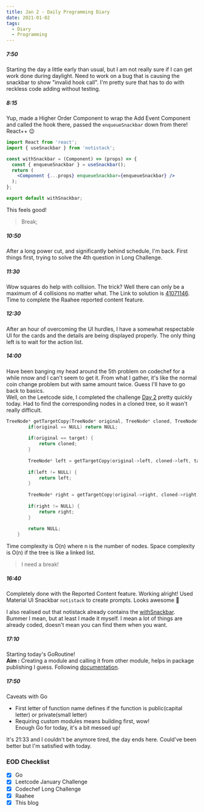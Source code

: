 ```yaml
---
title: Jan 2 - Daily Programming Diary
date: 2021-01-02
tags:
  - Diary
  - Programming
---
```


##### 7:50
Starting the day a little early than usual, but I am not really sure if I can get work done during daylight. Need to work on a bug that is causing the snackbar to show "invalid hook call".
I'm pretty sure that has to do with reckless code adding without testing.

##### 8:15
Yup, made a Higher Order Component to wrap the Add Event Component and called the hook there, passed the `enqueueSnackbar` down from there! React++ 😉

<a name="withSnackbar"></a>

```jsx:title=src/HOC/withSnackbar.jsx {5,7}
import React from 'react';
import { useSnackbar } from 'notistack';

const withSnackbar = (Component) => (props) => {
  const { enqueueSnackbar } = useSnackbar();
  return (
    <Component {...props} enqueueSnackbar={enqueueSnackbar} />
  );
};

export default withSnackbar;
```

This feels good! 

> Break;

##### 10:50
After a long power cut, and significantly behind schedule, I'm back. First things first, trying to solve the 4th question in Long Challenge.

##### 11:30
Wow squares do help with collision. The trick? Well there can only be a maximum of 4 collisions no matter what. The Link to solution is [41071146](https://www.codechef.com/viewsolution/41071146).  
Time to complete the Raahee reported content feature.

##### 12:30
After an hour of overcoming the UI hurdles, I have a somewhat respectable UI for the cards and the details are being displayed properly. The only thing left is to wait for the action list. 

##### 14:00
Have been banging my head around the 5th problem on codechef for a while nnow and I can't seem to get it. From what I gather, it's like the normal coin change problem but with same amount twice. Guess I'll have to go back to basics.  
Well, on the Leetcode side, I completed the challenge [Day 2](https://leetcode.com/explore/featured/card/january-leetcoding-challenge-2021/579/week-1-january-1st-january-7th/3590/) pretty quickly today. Had to find the corresponding nodes in a cloned tree, so it wasn't really difficult.

```cpp
TreeNode* getTargetCopy(TreeNode* original, TreeNode* cloned, TreeNode* target) {
        if(original == NULL) return NULL;
        
        if(original == target) {
            return cloned;
        }
        
        TreeNode* left = getTargetCopy(original->left, cloned->left, target);
        
        if(left != NULL) {
            return left;
        }
        
        TreeNode* right = getTargetCopy(original->right, cloned->right, target);
        
        if(right != NULL) {
            return right;
        }
        
        return NULL;
    }
```

Time complexity is O(n) where n is the number of nodes. Space complexity is O(n) if the tree is like a linked list.

> I need a break!

##### 16:40
Completely done with the Reported Content feature. Working alright! Used Material UI Snackbar `notistack` to create prompts. Looks awesome 👏

I also realised out that notistack already contains the [withSnackbar](#withSnackbar). Bummer I mean, but at least I made it myself. I mean a lot of things are already coded, doesn't mean you can find them when you want. 

##### 17:10
Starting today's GoRoutine!  
**Aim :** Creating a module and calling it from other module, helps in package publishing I guess. Following [documentation](https://golang.org/doc/tutorial/create-module).

##### 17:50
Caveats with Go
- First letter of function name defines if the function is public(capital letter) or private(small letter)
- Requiring custom modules means building first, wow!  
Enough Go for today, it's a bit messed up! 

It's 21:33 and I couldn't be anymore tired, the day ends here. Could've been better but I'm satisfied with today.

### EOD Checklist
- [x] Go
- [x] Leetcode January Challenge
- [x] Codechef Long Challenge
- [x] Raahee
- [x] This blog 